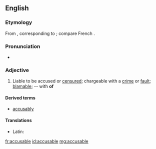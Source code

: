 ==English==

===Etymology===
From {{etyl|la|en}} {{term|accusabilis|accūsābilis|accusable|lang=la}}, corresponding to {{suffix|accuse|able}}; compare French {{term|accusable|lang=fr}}.

===Pronunciation===
* {{IPA|/əˈkjuːzəbl/|lang=en}}

===Adjective===
{{en-adj}}

# Liable to be accused or [[censure]]d; chargeable with a [[crime]] or [[fault]]; [[blamable]]; -- with '''of'''

====Derived terms====
* [[accusably]]

====Translations====
{{trans-top|liable to be accused}}
* Latin: {{t-|la|accusabilis}}
{{trans-mid}}
{{trans-bottom}}

[[fr:accusable]]
[[id:accusable]]
[[mg:accusable]]